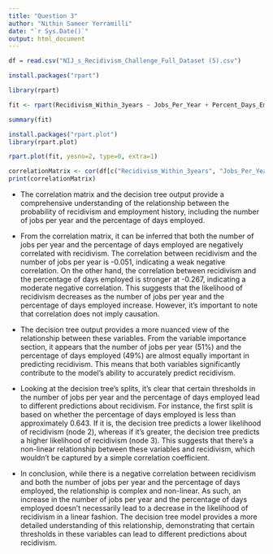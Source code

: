 ```yaml
---
title: "Question 3"
author: "Nithin Sameer Yerramilli"
date: "`r Sys.Date()`"
output: html_document
---
```


```r
df = read.csv("NIJ_s_Recidivism_Challenge_Full_Dataset (5).csv")

install.packages("rpart")

library(rpart)

fit <- rpart(Recidivism_Within_3years ~ Jobs_Per_Year + Percent_Days_Employed, data = df, method = "class")

summary(fit)
```

```r
install.packages("rpart.plot")
library(rpart.plot)

rpart.plot(fit, yesno=2, type=0, extra=1)
```

```r
correlationMatrix <- cor(df[c("Recidivism_Within_3years", "Jobs_Per_Year", "Percent_Days_Employed")], use = "complete.obs")
print(correlationMatrix)
```

-   The correlation matrix and the decision tree output provide a comprehensive understanding of the relationship between the probability of recidivism and employment history, including the number of jobs per year and the percentage of days employed.

-   From the correlation matrix, it can be inferred that both the number of jobs per year and the percentage of days employed are negatively correlated with recidivism. The correlation between recidivism and the number of jobs per year is -0.051, indicating a weak negative correlation. On the other hand, the correlation between recidivism and the percentage of days employed is stronger at -0.267, indicating a moderate negative correlation. This suggests that the likelihood of recidivism decreases as the number of jobs per year and the percentage of days employed increase. However, it's important to note that correlation does not imply causation.

-   The decision tree output provides a more nuanced view of the relationship between these variables. From the variable importance section, it appears that the number of jobs per year (51%) and the percentage of days employed (49%) are almost equally important in predicting recidivism. This means that both variables significantly contribute to the model's ability to accurately predict recidivism.

-   Looking at the decision tree's splits, it's clear that certain thresholds in the number of jobs per year and the percentage of days employed lead to different predictions about recidivism. For instance, the first split is based on whether the percentage of days employed is less than approximately 0.643. If it is, the decision tree predicts a lower likelihood of recidivism (node 2), whereas if it's greater, the decision tree predicts a higher likelihood of recidivism (node 3). This suggests that there's a non-linear relationship between these variables and recidivism, which wouldn't be captured by a simple correlation coefficient.

-   In conclusion, while there is a negative correlation between recidivism and both the number of jobs per year and the percentage of days employed, the relationship is complex and non-linear. As such, an increase in the number of jobs per year and the percentage of days employed doesn't necessarily lead to a decrease in the likelihood of recidivism in a linear fashion. The decision tree model provides a more detailed understanding of this relationship, demonstrating that certain thresholds in these variables can lead to different predictions about recidivism.
